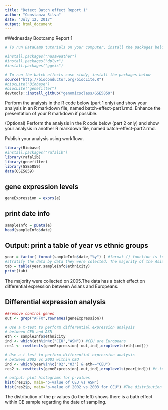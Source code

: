 ```yaml
---
title: "Detect Batch effect Report 1"
author: "Constanza Silva"
date: "July 12, 2017"
output: html_document
---
```

#Wednesday Bootcamp Report 1

```r
# To run DataCamp tutorials on your computer, install the packages below

#install.packages("nasaweather")
#install.packages("dplyr")
#install.packages("ggvis")

# To run the batch effects case study, install the packages below
source("http://bioconductor.org/biocLite.R")
#biocLite("Biobase")
#biocLite("genefilter")
devtools::install_github("genomicsclass/GSE5859")
```

  Perform the analysis in the R code below (part 1 only) and show your analysis in an R markdown file, named batch-effect-part1.rmd. Enhance the presentation of your R markdown if possible.

  (Optional) Perform the analysis in the R code below (part 2 only) and show your analysis in another R markdown file, named batch-effect-part2.rmd.

  Publish your analysis using workflowr.

```r
library(Biobase)
#install.packages("rafalib")
library(rafalib)
library(genefilter)
library(GSE5859)
data(GSE5859)
```

## gene expression levels  
```r
geneExpression = exprs(e)
```

## print date info
```r
sampleInfo = pData(e)
head(sampleInfo$date)
```

## Output: print a table of year vs ethnic groups
```r
year = factor( format(sampleInfo$date,"%y") ) #format () function is to statify date using in this case "data" as a variable.
#stratify the data by data they were colected. The majority of the Asian samples (ASN) were collected on 2005.
tab = table(year,sampleInfo$ethnicity)
print(tab)
```
The majority were collected on 2005.The data has a batch effect on differential expression between Asians and Europeans.

## Differential expression analysis
```r
##remove control genes
out <- grep("AFFX",rownames(geneExpression))

# Use a t-test to perform differential expression analysis 
# between CEU and ASN
eth <- sampleInfo$ethnicity
ind <- which(eth%in%c("CEU","ASN")) #CEU are Europeans
res1 <- rowttests(geneExpression[-out,ind],droplevels(eth[ind]))

# Use a t-test to perform differential expression analysis 
# between 2002 vs 2003 within CEU
ind <- which(year%in%c("02","03") & eth=="CEU")
res2 <- rowttests(geneExpression[-out,ind],droplevels(year[ind])) #t.test by row rowttest()

# output: plot histograms for p-values 
hist(res1$p, main="p-value of CEU vs ASN")
hist(res2$p, main="p-value of 2002 vs 2003 for CEU") #The distribution of the p-values (to the left) shows there is a bath effect within CE sample regarding the date of sampling. 
```

The distribution of the p-values (to the left) shows there is a bath effect within CE sample regarding the date of sampling. 